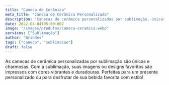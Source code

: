 ```yaml
---
title: "Caneca de Cerâmica"
meta_title: "Caneca de Cerâmica Personalizada"
description: "Canecas de cerâmica personalizadas por sublimação, únicas e charmosas. Impressões vibrantes e duradouras para presentes personalizados ou para desfrutar de sua bebida com estilo!"
date: 2022-04-04T05:00:00Z
image: "/images/produtos/caneca-ceramica.webp"
servicos: ["Sublimação"]
author: "Brindes"
tags: ["caneca", "sublimacao"]
draft: false
---
```


As canecas de cerâmica personalizadas por sublimação são únicas e charmosas. Com a sublimação, suas imagens ou designs favoritos são impressos com cores vibrantes e duradouras. Perfeitas para um presente personalizado ou para desfrutar de sua bebida favorita com estilo!

<ButtonWhatsapp
  label="ORÇAMENTO PELO WHATSAPP"
  tag="_blank"
  produto="Caneca de Cerâmica"
  phoneNumber="5567999005557"
/>
